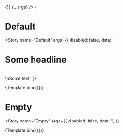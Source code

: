 

<Meta
  title="Components/Input/Rich Text Editor"
  decorators={decorators}
/>

  <Grid container direction="column" spacing={1}>
    <Grid item>
      <RichTextEditor
        placeholder="type something"
        fixedHeight={150}
        onSave={() => {}}
        {...args}
      />
    </Grid>
  </Grid>
)

# Default
<Story
  name="Default"
  args={{
    disabled: false,
    data: '<h1>Some headline</h1><br />\nSome text',
  }}
>
  {Template.bind({})}
</Story>

# Empty
<Story
  name="Empty"
  args={{
    disabled: false,
    data: '',
  }}
>
  {Template.bind({})}
</Story>
